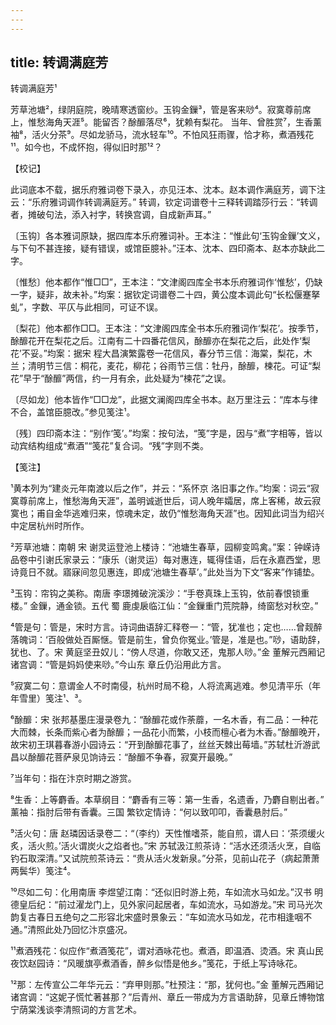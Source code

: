 ```yaml
---
---
---
```

title: 转调满庭芳
---



转调满庭芳¹





芳草池塘²，绿阴庭院，晚晴寒透窗纱。玉钩金鏁³，管是客来唦⁴。寂寞尊前席上，惟愁海角天涯⁵。能留否？酴釄落尽⁶，犹赖有梨花。 当年、曾胜赏⁷，生香薰袖⁸，活火分茶⁹。尽如龙骄马，流水轻车¹⁰。不怕风狂雨骤，恰才称，煮酒残花¹¹。如今也，不成怀抱，得似旧时那¹²？

【校记】

此词底本不载，据乐府雅词卷下录入，亦见汪本、沈本。赵本调作满庭芳，调下注云：“乐府雅词调作转调满庭芳。” 转调，钦定词谱卷十三释转调踏莎行云：“转调者，摊破句法，添入衬字，转换宫调，自成新声耳。”

〔玉钩〕各本雅词原缺，据四库本乐府雅词补。王本注：“惟此句‘玉钩金鏁’文义，与下句不甚连接，疑有错误，或馆臣臆补。”汪本、沈本、四印斋本、赵本亦缺此二字。

〔惟愁〕他本都作“惟□□”，王本注：“文津阁四库全书本乐府雅词作‘惟愁’，仍缺一字，疑非，故未补。”均案：据钦定词谱卷二十四，黄公度本调此句“长松偃蹇拏虬”，字数、平仄与此相同，可证不误。

〔梨花〕他本都作□□。王本注：“文津阁四库全书本乐府雅词作‘梨花’。按季节，酴釄花开在梨花之后。江南有二十四番花信风，酴釄亦在梨花之后，此处作‘梨花’不妥。”均案：据宋 程大昌演繁露卷一花信风，春分节三信：海棠，梨花，木兰；清明节三信：桐花，麦花，柳花；谷雨节三信：牡丹，酴釄，楝花。可证“梨花”早于“酴釄”两信，约一月有余，此处疑为“楝花”之误。

〔尽如龙〕他本皆作“□□龙”，此据文澜阁四库全书本。赵万里注云：“库本与律不合，盖馆臣臆改。”参见笺注¹。

〔残〕四印斋本注：“别作‘笺’。”均案：按句法，“笺”字是，因与“煮”字相等，皆以动宾结构组成“煮酒”“笺花”复合词。“残”字则不类。

【笺注】

¹黄本列为“建炎元年南渡以后之作”，并云：“系怀京 洛旧事之作。”均案：词云“寂寞尊前席上，惟愁海角天涯”，盖明诚逝世后，词人晚年孀居，席上客稀，故云寂寞也；甫自金华逃难归来，惊魂未定，故仍“惟愁海角天涯”也。因知此词当为绍兴中定居杭州时所作。

²芳草池塘：南朝 宋 谢灵运登池上楼诗：“池塘生春草，园柳变鸣禽。”案：钟嵘诗品卷中引谢氏家录云：“康乐（谢灵运）每对惠连，辄得佳语，后在永嘉西堂，思诗竟日不就。寤寐间忽见惠连，即成‘池塘生春草’。”此处当为下文“客来”作铺垫。

³玉钩：帘钩之美称。南唐 李璟摊破浣溪沙：“手卷真珠上玉钩，依前春恨锁重楼。” 金鏁，通金锁。五代 蜀 鹿虔扆临江仙：“金鏁重门荒院静，绮窗愁对秋空。”

⁴管是句：管是，宋时方言。诗词曲语辞汇释卷一：“管，犹准也；定也……曾觌醉落魄词：‘百般做处百厮惬。管是前生，曾负你冤业。’管是，准是也。”唦，语助辞，犹也、了。宋 黄庭坚丑奴儿：“傍人尽道，你敢又还，鬼那人唦。”金 董解元西厢记诸宫调：“管是妈妈使来唦。”今山东 章丘仍沿用此方言。

⁵寂寞二句：意谓金人不时南侵，杭州时局不稳，人将流离逃难。参见清平乐（年年雪里）笺注¹、³。

⁶酴釄：宋 张邦基墨庄漫录卷九：“酴釄花或作荼蘼，一名木香，有二品：一种花大而棘，长条而紫心者为酴釄；一品花小而繁，小枝而檀心者为木香。”酴釄晚开，故宋初王琪暮春游小园诗云：“开到酴釄花事了，丝丝天棘出莓墙。”苏轼杜沂游武昌以酴釄花菩萨泉见饷诗云：“酴釄不争春，寂寞开最晚。”

⁷当年句：指在汴京时期之游赏。

⁸生香：上等麝香。本草纲目：“麝香有三等：第一生香，名遗香，乃麝自剔出者。” 薰袖：指肘后带有香囊。三国 繁钦定情诗：“何以致叩叩，香囊悬肘后。”

⁹活火句：唐 赵璘因话录卷二：“（李约）天性惟嗜茶，能自煎，谓人曰：‘茶须缓火炙，活火煎。’活火谓炭火之焰者也。”宋 苏轼汲江煎茶诗：“活水还须活火烹，自临钓石取深清。”又试院煎茶诗云：“贵从活火发新泉。”分茶，见前山花子（病起萧萧两鬓华）笺注⁴。

¹⁰尽如二句：化用南唐 李煜望江南：“还似旧时游上苑，车如流水马如龙。”汉书 明德皇后纪：“前过濯龙门上，见外家问起居者，车如流水，马如游龙。”宋 司马光次韵复古春日五绝句之二形容北宋盛时景象云：“车如流水马如龙，花市相逢咽不通。”清照此处乃回忆汴京盛况。

¹¹煮酒残花：似应作“煮酒笺花”，谓对酒咏花也。煮酒，即温酒、烫酒。宋 真山民夜饮赵园诗：“风暖旗亭煮酒香，醉乡似悟是他乡。”笺花，于纸上写诗咏花。

¹²那：左传宣公二年华元云：“弃甲则那。”杜预注：“那，犹何也。”金 董解元西厢记诸宫调：“这妮子慌忙著甚那？”后青州、章丘一带成为方言语助辞，见章丘博物馆 宁荫棠浅谈李清照词的方言艺术。